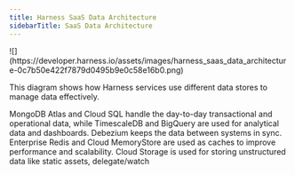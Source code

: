 ```yaml
---
title: Harness SaaS Data Architecture
sidebarTitle: SaaS Data Architecture
---
```


<Frame>
  ![](https://developer.harness.io/assets/images/harness_saas_data_architecture-0c7b50e422f7879d0495b9e0c58e16b0.png)
</Frame>

This diagram shows how Harness services use different data stores to manage data effectively.

MongoDB Atlas and Cloud SQL handle the day-to-day transactional and operational data, while TimescaleDB and BigQuery are used for analytical data and dashboards. Debezium keeps the data between systems in sync. Enterprise Redis and Cloud MemoryStore are used as caches to improve performance and scalability. Cloud Storage is used for storing unstructured data like static assets, delegate/watch
